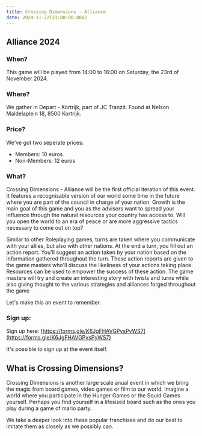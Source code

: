 ```yaml
---
title: Crossing Dimensions - Alliance
date: 2024-11-22T23:00:00.000Z
---
```


## Alliance 2024

### When?

This game will be played from 14:00 to 18:00 on Saturday, the 23rd of November 2024.

### Where?

We gather in Depart - Kortrijk, part of JC Tranzit. Found at Nelson Maldelaplein 18, 8500 Kortrijk.

### Price?

We've got two seperate prices:

* Members: 10 euros
* Non-Members: 12 euros

### What?

Crossing Dimensions - Alliance will be the first official iteration of this event. It features a recognisable version of our world some time in the future where you are part of the council in charge of your nation. Growth is the main goal of this game and you as the advisors want to spread your influence through the natural resources your country has access to. Will you open the world to an era of peace or are more aggressive tactics necessary to come out on top?

Similar to other Roleplaying games, turns are taken where you communicate with your allies, but also with other nations. At the end a turn, you fill out an action report. You'll suggest an action taken by your nation based on the information gathered throughout the turn. These action reports are given to the game masters who'll discuss the likeliness of your actions taking place. Resources can be used to empower the success of these action. The game masters will try and create an interesting story with twists and turns while also giving thought to the various strategies and alliances forged throughout the game

Let's make this an event to remember.

### Sign up:

Sign up here: [https://forms.gle/K6JgFHAVGPvsPyWS7](https://forms.gle/K6JgFHAVGPvsPyWS7)

It's possible to sign up at the event itself.

## What is Crossing Dimensions?

Crossing Dimensions is another large scale anual event in which we bring the magic from board games, video games or film to our world. Imagine a world where you participate in the Hunger Games or the Squid Games yourself. Perhaps you find yourself in a lifesized board such as the ones you play during a game of mario party.

We take a deeper look into these popular franchises and do our best to imitate them as closely as we possibly can.
